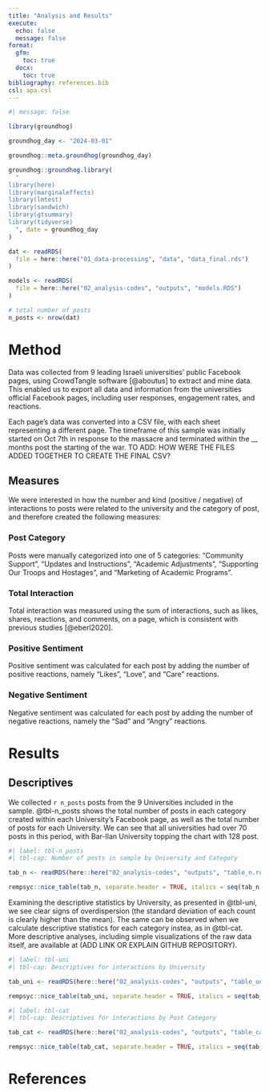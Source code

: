 ```yaml
---
title: "Analysis and Results"
execute:
  echo: false
  message: false
format: 
  gfm:
    toc: true
  docx:
    toc: true
bibliography: references.bib
csl: apa.csl
---
```


```r
#| message: false

library(groundhog)

groundhog_day <- "2024-03-01"

groundhog::meta.groundhog(groundhog_day)

groundhog::groundhog.library(
  "
library(here)
library(marginaleffects)
library(lmtest)
library(sandwich)
library(gtsummary)
library(tidyverse)
  ", date = groundhog_day
)

dat <- readRDS(
  file = here::here("01_data-processing", "data", "data_final.rds")
)

models <- readRDS(
  file = here::here("02_analysis-codes", "outputs", "models.RDS")
)

# total number of posts
n_posts <- nrow(dat)
```

# Method

Data was collected from 9 leading Israeli universities' public Facebook pages, using CrowdTangle software [@aboutus] to extract and mine data. This enabled us to export all data and information from the universities official Facebook pages, including user responses, engagement rates, and reactions.

Each page's data was converted into a CSV file, with each sheet representing a different page. The timeframe of this sample was initially started on Oct 7th in response to the massacre and terminated within the \_\_ months post the starting of the war. TO ADD: HOW WERE THE FILES ADDED TOGETHER TO CREATE THE FINAL CSV?

## Measures

We were interested in how the number and kind (positive / negative) of interactions to posts were related to the university and the category of post, and therefore created the following measures:

### **Post Category** 

Posts were manually categorized into one of 5 categories: "Community Support", "Updates and Instructions", "Academic Adjustments", "Supporting Our Troops and Hostages", and "Marketing of Academic Programs".

### **Total Interaction**

Total interaction was measured using the sum of interactions, such as likes, shares, reactions, and comments, on a page, which is consistent with previous studies [@eberl2020].

### **Positive Sentiment**

Positive sentiment was calculated for each post by adding the number of positive reactions, namely "Likes", "Love", and "Care" reactions.

### **Negative Sentiment**

Negative sentiment was calculated for each post by adding the number of negative reactions, namely the "Sad" and "Angry" reactions.

# Results

## Descriptives

We collected `r n_posts` posts from the 9 Universities included in the sample. @tbl-n_posts shows the total number of posts in each category created within each University's Facebook page, as well as the total number of posts for each University. We can see that all universities had over 70 posts in this period, with Bar-Ilan University topping the chart with 128 post.

```r
#| label: tbl-n_posts
#| tbl-cap: Number of posts in sample by University and Category

tab_n <- readRDS(here::here("02_analysis-codes", "outputs", "table_n.rds"))

rempsyc::nice_table(tab_n, separate.header = TRUE, italics = seq(tab_n))
```

Examining the descriptive statistics by University, as presented in @tbl-uni, we see clear signs of overdispersion (the standard deviation of each count is clearly higher than the mean). The same can be observed when we calculate descriptive statistics for each category instea, as in @tbl-cat. More descriptive analyses, including simple visualizations of the raw data itself, are available at (ADD LINK OR EXPLAIN GITHUB REPOSITORY).

```r
#| label: tbl-uni
#| tbl-cap: Descriptives for interactions by University

tab_uni <- readRDS(here::here("02_analysis-codes", "outputs", "table_uni.rds"))

rempsyc::nice_table(tab_uni, separate.header = TRUE, italics = seq(tab_uni))
```

```r
#| label: tbl-cat
#| tbl-cap: Descriptives for interactions by Post Category

tab_cat <- readRDS(here::here("02_analysis-codes", "outputs", "table_cat.rds"))

rempsyc::nice_table(tab_cat, separate.header = TRUE, italics = seq(tab_cat))
```

# References